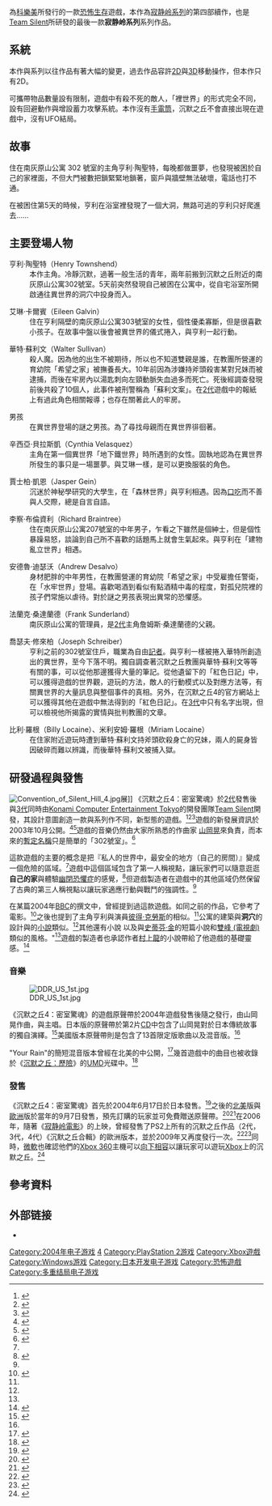 {{Expand English|Pythagorean_theorem}}
{{noteTA
|G1=Games
| 1=zh-cn:寂静岭4：密室; zh-tw:沉默之丘4：密室驚魂; zh-hk:詭魅山房：恐懼閉室;
}}
{{Infobox VG
| title = 沉默之丘4：密室驚魂
| image = 
| english = Silent Hill 4: The Room
| japanese = サイレントヒル4 ザ・ルーム
| caption =
| developer = [[科樂美|科樂美]]
| publisher = [[科樂美|科樂美]]
| artist= 坪山雅史
| writer= 村越卓
| composer = [[山岡晃|山岡晃]]
| series = [[沉默之丘系列|沉默之丘系列]]
| engine =
| released = '''PlayStation 2'''{{Vgrelease|JP|2004年6月7日|NA|2004年9月7日|EU|2004年9月17日}}'''Microsoft Windows'''、'''Xbox'''{{Vgrelease|EU|2004年9月17日|NA|2004年9月7日}}
| genre = [[恐怖遊戲|恐怖生存]]
| modes = [[單人遊戲|單人遊戲]]
| platforms = {{Unbulleted list|[[PlayStation_2|PlayStation 2]]、[[Xbox|Xbox]]|[[Microsoft_Windows|Microsoft Windows]]}}
}}

{{vgname|沉默之丘4：密室驚魂|ja=サイレントヒル4 ザ・ルーム|en=Silent Hill 4: The Room|cn=寂静岭4：密室|tw=沉默之丘4：密室驚魂|hk=詭魅山房：恐懼閉室}}為[[科樂美|科樂美]]所發行的一款[[恐怖遊戲|恐怖生存]]遊戲，本作為[[寂静岭系列|寂静岭系列]]的第四部續作，也是[[Team_Silent|Team Silent]]所研發的最後一款'''寂静岭系列'''系列作品。

== 系統 ==
本作與系列以往作品有著大幅的變更，過去作品容許[[2D|2D]]與[[三維空間|3D]]移動操作，但本作只有2D。

可攜帶物品數量設有限制，遊戲中有殺不死的敵人，「裡世界」的形式完全不同，設有回避動作與增設蓄力攻擊系統。本作沒有[[手電筒|手電筒]]，沉默之丘不會直接出現在遊戲中，沒有UFO結局。

== 故事 ==
住在南灰原山公寓 302 號室的主角亨利‧陶聖特，每晚都做噩夢，也發現被困於自己的家裡面，不但大門被數把鎖緊緊地鎖著，窗戶與牆壁無法破壞，電話也打不通。

在被困住第5天的時候，亨利在浴室裡發現了一個大洞，無路可逃的亨利只好爬進去......

== 主要登場人物 ==
;亨利‧陶聖特（Henry Townshend）
:本作主角。冷靜沉默，過著一般生活的青年，兩年前搬到沉默之丘附近的南灰原山公寓302號室。5天前突然發現自己被困在公寓中，從自宅浴室所開啟通往異世界的洞穴中投身而入。

;艾琳‧卡爾賓（Eileen Galvin）
:住在亨利隔壁的南灰原山公寓303號室的女性，個性優柔寡斷，但是很喜歡小孩子。在故事中盤以後會被異世界的儀式捲入，與亨利一起行動。

;華特‧蘇利文（Walter Sullivan）
:殺人魔。因為他的出生不被期待，所以也不知道雙親是誰，在教團所營運的育幼院「希望之家」被撫養長大。10年前因為涉嫌持斧頭殺害某對兄妹而被逮捕，而後在牢房內以湯匙刺向左頸動脈失血過多而死亡。死後經調查發現前後共殺了10個人，此事件被刑警稱為「蘇利文案」。在[[沉默之丘2|2代]]遊戲中的報紙上有過此角色相關報導；也存在關著此人的牢房。

;男孩
:在異世界登場的謎之男孩。為了尋找母親而在異世界徘徊著。

;辛西亞‧貝拉斯凱（Cynthia Velasquez）
:主角在第一個異世界「地下鐵世界」時所遇到的女性。固執地認為在異世界所發生的事只是一場噩夢。與艾琳一樣，是可以更換服裝的角色。

;賈士柏‧凱恩（Jasper Gein）
:沉迷於神秘學研究的大學生，在「森林世界」與亨利相遇。因為[[口吃|口吃]]而不善與人交際，總是自言自語。

;李察‧布倫資利（Richard Braintree）
:住在南灰原山公寓207號室的中年男子，乍看之下雖然是個紳士，但是個性暴躁易怒，談論到自己所不喜歡的話題馬上就會生氣起來。與亨利在「建物亂立世界」相遇。

;安德魯‧迪瑟沃（Andrew Desalvo）
:身材肥胖的中年男性，在教團營運的育幼院「希望之家」中受雇擔任警衛，在「水牢世界」登場。喜歡喝酒到看似有點酒精中毒的程度，對孤兒院裡的孩子們常施以虐待。對於謎之男孩表現出異常的恐懼感。

;法蘭克‧桑達蘭德（Frank Sunderland）
:南灰原山公寓的管理員，是[[沉默之丘2|2代]]主角詹姆斯‧桑達蘭德的父親。

;喬瑟夫‧修來柏（Joseph Schreiber）
:亨利之前的302號室住戶，職業為自由[[記者|記者]]。與亨利一樣被捲入華特所創造出的異世界，至今下落不明。獨自調查著沉默之丘教團與華特‧蘇利文等等有關的事，可以從他那邊獲得大量的筆記。從他遺留下的「紅色日記」中，可以獲得遊戲的世界觀，遊玩的方法，敵人的行動模式以及對應方法等，有關異世界的大量訊息與整個事件的真相。另外，在沉默之丘4的官方網站上可以獲得其他在遊戲中無法得到的「紅色日記」。在[[沉默之丘3|3代]]中只有名字出現，但可以檢視他所揭露的實情與批判教團的文章。
 
;比利‧羅根（Billy Locaine）、米利安姆‧羅根（Miriam Locaine）
:在住家附近遊玩時遭到華特‧蘇利文持斧頭砍殺身亡的兄妹，兩人的屍身皆因破碎而難以辨識，而後華特‧蘇利文被捕入獄。

==研發過程與發售==
[[File:Convention_of_Silent_Hill_4.jpg|thumb]]展]]
《沉默之丘4：密室驚魂》於[[寂静岭2|2代]]發售後與[[寂静岭3|3代]]同時由[[科樂美#Konami_Computer_Entertainment_Tokyo|Konami Computer Entertainment Tokyo]]的開發團隊[[Team_Silent|Team Silent]]開發，其設計意圖創造一款與系列作不同，新型態的遊戲。<ref>{{cite web |url=http://www.konamityo.com/games/lineup/soft_ps2.html |archiveurl=https://web.archive.org/web/20041012044127/http://www.konamityo.com/games/lineup/soft_ps2.html |archivedate=2004-10-12 |title=ゲームソフト プレイステーション2 |publisher=[[Konami#Konami_Computer_Entertainment_Tokyo|Konami Computer Entertainment Tokyo, Inc.]] |deadurl=yes }}</ref><ref>{{cite web |url=http://ps2.ign.com/articles/094/094863p1.html |title=E3 2001: Silent Hill 2 Interview |date=2001-05-17 |work=[[IGN.com|IGN.com]] |publisher=IGN Entertainment, Inc. |accessdate=2010-12-26 |archive-url=https://web.archive.org/web/20110525030314/http://ps2.ign.com/articles/094/094863p1.html |archive-date=2011-05-25 |dead-url=yes }}</ref><ref>{{cite web |url=http://top100.ign.com/2007/ign_top_game_97.html |title=IGN Top 100 Games 2007: 97 Silent Hill 2 |year=2007 |work=[[IGN.com|IGN.com]] |publisher=IGN Entertainment, Inc. |accessdate=2010-12-26 |archive-url=https://web.archive.org/web/20100616184955/http://top100.ign.com/2007/ign_top_game_97.html |archive-date=2010-06-16 |dead-url=yes }}</ref>遊戲的新發展資訊於2003年10月公開。<ref>{{cite news|title= Silent Hill 4 is Coming|url= http://ps2.ign.com/articles/453/453282p1.html|publisher= IGN|date= 2003-10-06|accessdate= 2007-10-30|archive-date= 2007-09-19|archive-url= https://web.archive.org/web/20070919213313/http://ps2.ign.com/articles/453/453282p1.html|dead-url= no}}</ref><ref>{{cite news|first= Douglass|last= Perry|title= Konami Gamers' Day 2004: Silent Hill 4 The Room Unveiled|url= http://ps2.ign.com/articles/461/461798p1.html|publisher= IGN|date= 2004-01-09|accessdate= 2007-10-30|archive-date= 2008-02-04|archive-url= https://web.archive.org/web/20080204002505/http://ps2.ign.com/articles/461/461798p1.html|dead-url= no}}</ref>遊戲的音樂仍然由大家所熟悉的作曲家 [[山岡晃|山岡晃]]來負責，而本來的[[暫定名稱|暫定名稱]]只是簡單的「302號室」。<ref name="2guys">{{cite news|first= Kristan|last= Reed|title= Silent Hill 4: Two Guys In A Room|url= http://www.eurogamer.net/article.php?article_id=56424|publisher= Eurogamer|date= 2004-08-25|accessdate= 2008-01-16|archive-date= 2012-01-22|archive-url= https://www.webcitation.org/64tFSJnF1?url=http://www.eurogamer.net/articles/i_silenthill4_aug2004|dead-url= no}}</ref>

這款遊戲的主要的概念是把『私人的世界中，最安全的地方（自己的房間）』變成一個危險的區域。<ref name="2guys"/>遊戲中這個區域包含了第一人稱視點，讓玩家們可以隨意逛逛'''自己的家'''與體驗[[幽閉恐懼症|幽閉恐懼症]]的感覺，<ref name="boom">{{cite news|first= David|last= Jenkins|title= Silent Hill 4: The Room interview|url= http://ps2.boomtown.net/en_uk/articles/art.view.php?id=6037|publisher= Boomtown (via [[Internet_Archive|Internet Archive]])|date= 2004-08-31|accessdate= 2008-01-17|archiveurl= https://web.archive.org/web/20070730080359/http://ps2.boomtown.net/en_uk/articles/art.view.php?id=6037|archivedate= 2007-07-30|deadurl= yes}}</ref>但遊戲製造者在遊戲中的其他區域仍然保留了古典的第三人稱視點以讓玩家適應行動與戰鬥的強調性。<ref name="2guys"/>

在某篇2004年[[BBC|BBC]]的撰文中，曾經提到過這款遊戲。如同之前的作品，它參考了電影''{{link-en|异世浮生|Jacob's Ladder (film)}}''。<ref name="bbc">{{cite news| url = http://www.bbc.co.uk/dna/collective/A3066879| title = Silent Hill 4: The Room| author = Daniel Etherington| work = [[bbc.co.uk|bbc.co.uk]]| date = 2004-10-01| accessdate = 2007-06-09| archive-date = 2007-12-27| archive-url = https://web.archive.org/web/20071227080553/http://www.bbc.co.uk/dna/collective/A3066879| dead-url = no}}</ref>之後也提到了主角亨利與演員[[彼得·克勞斯|彼得·克勞斯]]的相似。<ref name="bbc"/>公寓的建築與'''洞穴'''的設計與{{link-en|马克·Z.丹尼勒夫斯基|Mark Z. Danielewski}}的[[小說|小說]]''{{link-en|叶屋|House of Leaves}}''類似。<ref name="bbc"/>其他還有小說''{{link-en|罗丝玛丽的婴儿 (小说)|Rosemary's Baby (novel)|罗丝玛丽的婴儿}}'' 以及與[[史蒂芬·金|史蒂芬·金]]的短篇小說{{link-en|1408 (短篇小说)|1408 (short story)|1408}}和[[雙峰_(電視劇)|雙峰 (電視劇)]]類似的風格。"<ref name="bbc"/>遊戲的製造者也承認作者[[村上龍|村上龍]]的小說''{{link-en|寄物柜里的婴孩|Coin Locker Babies}}''帶給了他遊戲的基礎靈感。<ref>{{cite news |first=Adam |last=Dorre |title=Konami: The Silent Hill 4 Interview |url=http://games.kikizo.com/features/konami_interview_sep04.asp |publisher=Kikizo |date=2004-11-06 |accessdate=2007-11-23 |archive-date=2007-12-05 |archive-url=https://web.archive.org/web/20071205160424/http://games.kikizo.com/features/konami_interview_sep04.asp |dead-url=no }}</ref>

===音樂===
[[File:DDR_US_1st.jpg|thumb]]

《沉默之丘4：密室驚魂》的遊戲原聲帶於2004年遊戲發售後隨之發行，由山岡晃作曲，{{link-en|玛丽·伊丽莎白·麦格林|Mary Elizabeth McGlynn}}與{{link-en|乔·罗马萨|Joe Romersa}}主唱。日本版的原聲帶於第2片[[CD|CD]]中包含了山岡晃對於日本傳統故事的獨自演繹。<ref>{{cite web|url= http://www.gmronline.com/info.asp?CatNumber=LC1292-3|title= Silent Hill 4 The Room Original Soundtracks|accessdate= 2007-10-27|publisher= Game Music Revolution|deadurl= yes|archiveurl= https://web.archive.org/web/20070927183027/http://www.gmronline.com/info.asp?CatNumber=LC1292-3|archivedate= 2007-09-27}}</ref>美國版本原聲帶則是包含了13首限定版歌曲以及混音版。<ref name="USST"/>

"Your Rain"的簡短混音版本曾經在北美的''{{link-en|劲舞革命极限|Dance Dance Revolution Extreme (North America)}}''中公開，<ref>{{Cite news |title=Dance Dance Revolution Extreme Soundtrack Revealed |url=http://www.gamershell.com/news/14822.html |publisher=GamersHell.com |date=2004-08-20 |accessdate=2007-09-22 |archive-date=2007-07-05 |archive-url=https://web.archive.org/web/20070705111738/http://www.gamershell.com/news/14822.html |dead-url=no }}</ref>幾首遊戲中的曲目也被收錄於《[[沉默之丘：歷險|沉默之丘：歷險]]》的[[UMD|UMD]]光碟中。<ref>{{cite news|first= Louis|last= Bedigian|title= Silent Hill Experience|url= http://psp.gamezone.com/gzreviews/r28636.htm|publisher= GameZone|date= 2006-04-11|accessdate= 2007-12-15|deadurl= yes|archiveurl= https://web.archive.org/web/20071130043321/http://psp.gamezone.com/gzreviews/r28636.htm|archivedate= 2007-11-30}}</ref>

{{tracklist
| collapsed       = yes
| headline        = Silent Hill 4: The Room Original Soundtracks (Disc 1)
| total_length    = 72:50
| title1          = Tender Sugar
| length1         = 5:32
| note1           = performed by Mary Elizabeth McGlynn
| title2          = Waverer
| length2         = 2:54
| title3          = Fortunate Sleep — Noone Disturb Her Dead —
| length3         = 2:06
| title4          = Melancholy Requiem
| length4         = 3:53
| title5          = Confinement
| length5         = 2:27
| title6          = Drops of Shame
| length6         = 2:49
| title7          = The Suicidal Clock Chime
| length7         = 1:10
| title8          = Silent Circus
| length8         = 2:55
| title9          = Traversing the Portals of Reality
| length9         = 2:03
| title10         = Into the Depths of Self Discovery
| length10        = 2:55
| title11         = Cradel of Forest
| length11        = 6:30
| note11          = performed by [[Joe_Romersa|Joe Romersa]] and backing by Mary Elizabeth McGlynn
| title12         = Resting Comfortably
| length12        = 0:51
| title13         = Nightmarish Waltz
| length13        = 3:09
| title14         = Pulsating Ambience
| length14        = 3:04
| title15         = Your Rain
| length15        = 4:42
| note15          = performed by Mary Elizabeth McGlynn
| title16         = The Last Mariachi
| length16        = 1:37
| title17         = Wounded Warsong
| length17        = 3:12
| title18         = Underground Dawn — Never Come —
| length18        = 2:12
| title19         = Fever Chill
| length19        = 2:28
| title20         = Remodeling
| length20        = 2:54
| title21         = Room of Angel
| length21        = 7:08
| note21          = performed by Mary Elizabeth McGlynn
| title22         = Waiting for You ~ LIVE at Heaven's Night ~ (unreleased tunes)
| length22        = 6:19
| note22          = performed by Mary Elizabeth McGlynn
}}
{{tracklist
| collapsed       = yes
| headline        = Silent Hill 4: The Room Original Soundtracks (Disc 2)
| total_length    = 57:04
| title1          = Ichikotsu (D)
| length1         = 7:18
| title2          = Tangin (E)
| length2         = 1:37
| note2           = Instrumental
| title3          = Hyoujou (F)
| length3         = 8:47
| title4          = Shosetsu (F Sharp)
| length4         = 5:35
| title5          = Shimomu (G)
| length5         = 2:19
| note5           = Instrumental
| title6          = Soujou (G Sharp)
| length6         = 4:26
| title7          = Fushou (A)
| length7         = 4:38
| title8          = Oushiki (A Sharp)
| length8         = 7:07
| title9          = Rankei (B)
| length9         = 2:54
| title10         = Banshiki (C)
| length10        = 3:39
| title11         = Shinsen (C Sharp)
| length11        = 4:36
| title12         = Kamimu (D)
| length12        = 4:08
}}
{{tracklist
| collapsed       = yes
| headline        = Silent Hill 4: The Room Limited Edition Soundtrack
| title1          = Room of Angel
| length1         = 6:40
| note1           = performed by Mary Elizabeth McGlynn
| title2          = Melancholy Requiem
| length2         = 3:53
| title3          = Cradel of Forest
| length3         = 6:34
| note3           = performed by [[Joe_Romersa|Joe Romersa]]
| title4          = Sliced
| length4         = 1:06
| title5          = Fortunate Sleep - Cat Scratchism Mix
| length5         = 3:05
| title6          = Mayheim I
| length6         = 5:16
| title7          = Sunrise
| length7         = 1:01
| title8          = Resting Comfortably - Nasty Remix
| length8         = 2:17
| title9          = Nightmarish Waltz
| length9         = 3:12
| title10         = Lifetime
| length10        = 1:14
| title11         = Last Movie
| length11        = 1:06
| title12         = Tender Sugar
| length12        = 5:27
| note12          = performed by Mary Elizabeth McGlynn
| title13         = Your Rain
| length13        = 4:41
| note13          = performed by Mary Elizabeth McGlynn
| title14         = Two Evils
| length14        = 2:04
| title15         = Underground Dawn - EEE Mix
| length15        = 4:12
| title16         = Memories II
| length16        = 3:34
| title17         = Tender Sugar - Empire Mix
| length17        = 5:14
| note17          = performed by Mary Elizabeth McGlynn
| title18         = Waverer - Slide Mix
| length18        = 3:04
| title19         = Your Rain -Rage Mix- (from DDR Extreme)
| length19        = 1:29
| note19          = performed by Mary Elizabeth McGlynn
| title20         = Waiting for You ~ LIVE at Heaven's Night ~ (unreleased tunes)
| length20        = 6:19
| note20          = performed by Mary Elizabeth McGlynn
}}

===發售===
《沉默之丘4：密室驚魂》首先於2004年6月17日於日本發售。<ref>{{cite news|title= Silent Hill 4 Japanese Release Date|url= http://www.1up.com/do/newsStory?cId=3120919|publisher= 1UP.com|accessdate= 2007-10-31|archive-date= 2012-07-18|archive-url= https://archive.is/20120718152335/http://www.1up.com/do/newsStory?cId=3120919|dead-url= no}}</ref>之後的[[北美|北美]]版與[[歐洲|歐洲]]版於當年的9月7日發售，預先訂購的玩家並可免費贈送原聲帶。<ref name="USST">{{cite news|first= David|last= Smith|title= Soundtrack Album With American Silent Hill 4|url= http://www.1up.com/do/newsStory?cId=3133858|publisher= 1UP.com|date= 2004-08-05|accessdate= 2007-10-31|archive-date= 2004-09-01|archive-url= https://archive.is/20040901221847/http://www.1up.com/do/newsStory?cId=3133858|dead-url= no}}</ref><ref>{{cite news|first= Tor|last= Thorsen|title= Silent Hill 4 ships|url= http://www.gamespot.com/ps2/adventure/silenthill4theroom/news.html?sid=6106754|publisher= Gamespot|date= 2004-09-07|accessdate= 2007-10-31|archive-date= 2011-05-25|archive-url= https://web.archive.org/web/20110525080258/http://www.gamespot.com/ps2/adventure/silenthill4theroom/news.html?sid=6106754|dead-url= no}}</ref>在2006年，隨著《[[寂静岭_(電影)|寂静岭電影]]》的上映，曾經發售了PS2上所有的沉默之丘作品（2代，3代，4代）《沉默之丘合輯》的歐洲版本，並於2009年又再度發行一次。<ref>{{cite news|first= Rob|last= Fahey|title= Konami to launch Silent Hill Collection|url= http://www.gamesindustry.biz/content_page.php?aid=15749|publisher= Gamesindustry.biz|date= 2006-03-30|accessdate= 2007-10-31|archive-date= 2007-10-12|archive-url= https://web.archive.org/web/20071012142019/http://www.gamesindustry.biz/content_page.php?aid=15749|dead-url= no}}</ref><ref>{{cite news|first=Robert|last=Purchese|title=Konami confirms PS2 re-issues|url=http://www.eurogamer.net/articles/konami-confirms-ps2-re-issues|publisher=EuroGamer|accessdate=2009-08-09|archive-date=2009-08-10|archive-url=https://web.archive.org/web/20090810010254/http://www.eurogamer.net/articles/konami-confirms-ps2-re-issues|dead-url=no}}</ref>同時，[[微軟|微軟]]也確認他們的[[Xbox_360|Xbox 360]]主機可以[[向下相容|向下相容]]以讓玩家可以遊玩[[Xbox|Xbox]]上的沉默之丘。<ref>{{cite news|first= Tim|last= Surette|title= Xbox 360 BC list updated|url= http://www.gamespot.com/xbox/action/legostarwars/news.html?sid=6152703|publisher= GameSpot|date= 2006-06-13|accessdate= 2007-12-20|archive-date= 2007-08-09|archive-url= https://web.archive.org/web/20070809163642/http://www.gamespot.com/xbox/action/legostarwars/news.html?sid=6152703|dead-url= no}}</ref>

== 參考資料 ==
{{Reflist|2}}

== 外部链接 ==
* {{Official|http://www.konami.jp/gs/game/sh4/}}
{{寂靜嶺系列|state=expanded}}
{{Authority control}}
{{DEFAULTSORT:Silent Hill 4, The Room}}
[[Category:2004年电子游戏|Category:2004年电子游戏]]
[[Category:寂静岭系列电子游戏|4]]
[[Category:PlayStation_2游戏|Category:PlayStation 2游戏]]
[[Category:Xbox遊戲|Category:Xbox遊戲]]
[[Category:Windows游戏|Category:Windows游戏]]
[[Category:日本开发电子游戏|Category:日本开发电子游戏]]
[[Category:恐怖遊戲|Category:恐怖遊戲]]
[[Category:多重结局电子游戏|Category:多重结局电子游戏]]